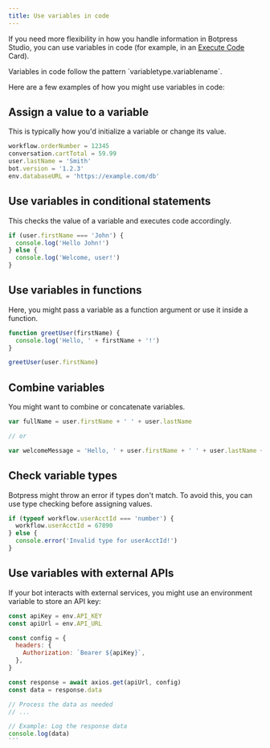 ```yaml
---
title: Use variables in code
---
```


If you need more flexibility in how you handle information in Botpress Studio, you can use variables in code (for example, in an [Execute Code](/guides/studio/cards/execute) Card).

<Tip>
Variables in code follow the pattern `variabletype.variablename`.
</Tip>

Here are a few examples of how you might use variables in code:

## Assign a value to a variable

This is typically how you'd initialize a variable or change its value.

```javascript
workflow.orderNumber = 12345
conversation.cartTotal = 59.99
user.lastName = 'Smith'
bot.version = '1.2.3'
env.databaseURL = 'https://example.com/db'
```

## Use variables in conditional statements

This checks the value of a variable and executes code accordingly.

```javascript
if (user.firstName === 'John') {
  console.log('Hello John!')
} else {
  console.log('Welcome, user!')
}
```

## Use variables in functions

Here, you might pass a variable as a function argument or use it inside a function.

```javascript
function greetUser(firstName) {
  console.log('Hello, ' + firstName + '!')
}

greetUser(user.firstName)
```

## Combine variables

You might want to combine or concatenate variables.

```javascript
var fullName = user.firstName + ' ' + user.lastName

// or

var welcomeMessage = 'Hello, ' + user.firstName + ' ' + user.lastName + '!'
```

## Check variable types

Botpress might throw an error if types don't match. To avoid this, you can use type checking before assigning values.

```javascript
if (typeof workflow.userAcctId === 'number') {
  workflow.userAcctId = 67890
} else {
  console.error('Invalid type for userAcctId!')
}
```

## Use variables with external APIs

If your bot interacts with external services, you might use an environment variable to store an API key:

```javascript
const apiKey = env.API_KEY
const apiUrl = env.API_URL

const config = {
  headers: {
    Authorization: `Bearer ${apiKey}`,
  },
}

const response = await axios.get(apiUrl, config)
const data = response.data

// Process the data as needed
// ...

// Example: Log the response data
console.log(data)
```                                                                                                                                                                                                  |
